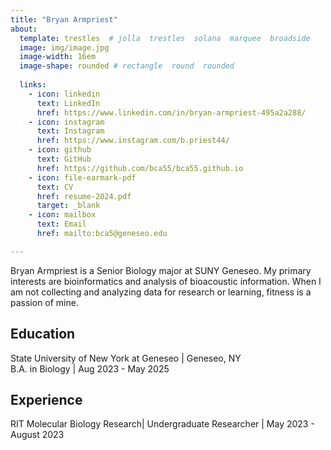 ```yaml
---
title: "Bryan Armpriest" 
about:
  template: trestles  # jolla  trestles  solana  marquee  broadside
  image: img/image.jpg
  image-width: 16em
  image-shape: rounded # rectangle  round  rounded
  
  links:
    - icon: linkedin
      text: LinkedIn
      href: https://www.linkedin.com/in/bryan-armpriest-495a2a288/
    - icon: instagram
      text: Instagram
      href: https://www.instagram.com/b.priest44/
    - icon: github
      text: GitHub
      href: https://github.com/bca55/bca55.github.io
    - icon: file-earmark-pdf
      text: CV
      href: resume-2024.pdf
      target: _blank
    - icon: mailbox
      text: Email
      href: mailto:bca5@geneseo.edu

---
```



Bryan Armpriest is a Senior Biology major at SUNY Geneseo. My primary interests are bioinformatics and analysis of bioacoustic information. When I am not collecting and analyzing data for research or learning, fitness is a passion of mine. 

## Education

State University of New York at Geneseo | Geneseo, NY <br>
B.A. in Biology | Aug 2023 - May 2025 <br>

## Experience

RIT Molecular Biology Research| Undergraduate Researcher | May 2023 - August 2023
